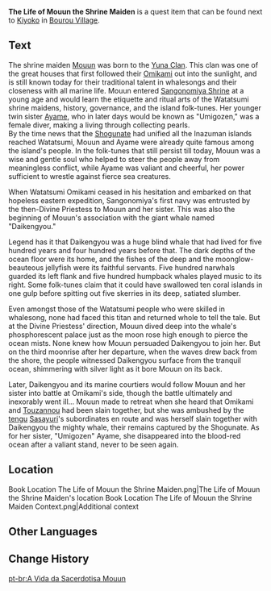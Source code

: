 {{Book Infobox
|image       = Item The Life of Mouun the Shrine Maiden.png
|type        = Quest Items
|rarity      = 3
|description = For the people of Watatsumi, the legends of the [[Archon War]] are always filled with bitterness. Many of these millennia-old folksongs tell of a shrine maiden by the name of [[Mouun]], who once rode upon the back of a sea monster, following the [[Orobashi|Great Serpent]] unto a tragic moving end.
|source1     = [[Bourou Village]], [[Watatsumi Island]]
}}
'''The Life of Mouun the Shrine Maiden''' is a quest item that can be found next to [[Kiyoko]] in [[Bourou Village]].

==Text==
The shrine maiden [[Mouun]] was born to the [[Yuna Clan]]. This clan was one of the great houses that first followed their [[Orobashi|Omikami]] out into the sunlight, and is still known today for their traditional talent in whalesongs and their closeness with all marine life. Mouun entered [[Sangonomiya Shrine]] at a young age and would learn the etiquette and ritual arts of the Watatsumi shrine maidens, history, governance, and the island folk-tunes. Her younger twin sister [[Ayame]], who in later days would be known as "Umigozen," was a female diver, making a living through collecting pearls.<br />
By the time news that the [[Shogunate]] had unified all the Inazuman islands reached Watatsumi, Mouun and Ayame were already quite famous among the island's people. In the folk-tunes that still persist till today, Mouun was a wise and gentle soul who helped to steer the people away from meaningless conflict, while Ayame was valiant and cheerful, her power sufficient to wrestle against fierce sea creatures.

When Watatsumi Omikami ceased in his hesitation and embarked on that hopeless eastern expedition, Sangonomiya's first navy was entrusted by the then-Divine Priestess to Mouun and her sister. This was also the beginning of Mouun's association with the giant whale named "Daikengyou."

Legend has it that Daikengyou was a huge blind whale that had lived for five hundred years and four hundred years before that. The dark depths of the ocean floor were its home, and the fishes of the deep and the moonglow-beauteous jellyfish were its faithful servants. Five hundred narwhals guarded its left flank and five hundred humpback whales played music to its right. Some folk-tunes claim that it could have swallowed ten coral islands in one gulp before spitting out five skerries in its deep, satiated slumber.

Even amongst those of the Watatsumi people who were skilled in whalesong, none had faced this titan and returned whole to tell the tale. But at the Divine Priestess' direction, Mouun dived deep into the whale's phosphorescent palace just as the moon rose high enough to pierce the ocean mists. None knew how Mouun persuaded Daikengyou to join her. But on the third moonrise after her departure, when the waves drew back from the shore, the people witnessed Daikengyou surface from the tranquil ocean, shimmering with silver light as it bore Mouun on its back.

Later, Daikengyou and its marine courtiers would follow Mouun and her sister into battle at Omikami's side, though the battle ultimately and inexorably went ill...
Mouun made to retreat when she heard that Omikami and [[Touzannou]] had been slain together, but she was ambushed by the [[tengu]] [[Sasayuri]]'s subordinates en route and was herself slain together with Daikengyou the mighty whale, their remains captured by the Shogunate. As for her sister, "Umigozen" Ayame, she disappeared into the blood-red ocean after a valiant stand, never to be seen again.

==Location==
<gallery hideaddbutton="true" captionalign="center">
Book Location The Life of Mouun the Shrine Maiden.png|The Life of Mouun the Shrine Maiden's location
Book Location The Life of Mouun the Shrine Maiden Context.png|Additional context
</gallery>

==Other Languages==
{{Other Languages
|en      = The Life of Mouun the Shrine Maiden
|zhs     = 巫女曚云小传
|zhs_rm  = Wūnǚ Méngyún Xiǎo Chuán
|zht     = 巫女曚雲小傳
|zht_rm  = Wūnǚ Méngyún Xiǎo Chuán
|zh_tl   = The Small Legend of Mouunn  the Shrine Maiden
|ja      = 巫女曚雲小伝
|ja_rm   = Miko Mouun Shouden
|ja_tl   = Shrine Maiden Mouun Biographical Sketch
|ko      = 무녀 모운 소전
|ko_rm   = Munyeo Moun Sojeon
|ko_tl   = Short Biography of Shrine Maiden Mouun
|es      = Biografía de la miko Mouun
|es_tl   = 
|fr      = La vie de la prêtresse Mouun
|fr_tl   = The Life of the Priestress Mouun
|ru      = Краткая биография жрицы Моун
|ru_tl   = 
|th      = ชีวิตของมิโกะ Mouun
|th_rm   = 
|th_tl   = The Life of Miko Mouun
|vi      = Chuyện Về Pháp Sư Mouun
|vi_tl   = 
|de      = Das Leben der Schreinjungfer Mouun
|de_tl   = The Life of the Shrine Maiden Mouun
|id      = Biografi Miko Mouun
|id_tl   = Biography of Miko Mouun
|pt      = A Vida da Sacerdotisa Mouun
|pt_tl   = 
}}

==Change History==
{{Change History|2.2}}

[[pt-br:A Vida da Sacerdotisa Mouun]]